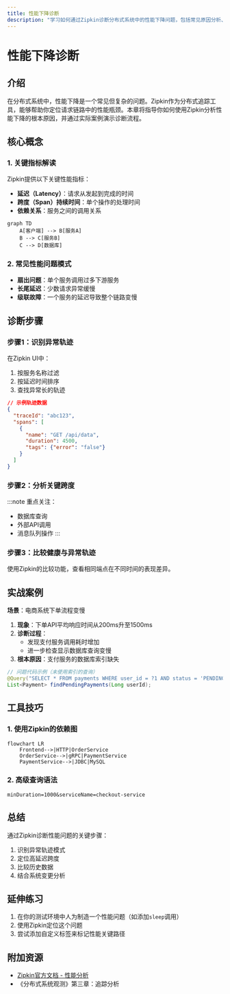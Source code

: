 ```yaml
---
title: 性能下降诊断
description: "学习如何通过Zipkin诊断分布式系统中的性能下降问题，包括常见原因分析、工具使用和实战案例。"
---
```


# 性能下降诊断

## 介绍

在分布式系统中，性能下降是一个常见但复杂的问题。Zipkin作为分布式追踪工具，能够帮助你定位请求链路中的性能瓶颈。本章将指导你如何使用Zipkin分析性能下降的根本原因，并通过实际案例演示诊断流程。

## 核心概念

### 1. 关键指标解读
Zipkin提供以下关键性能指标：
- **延迟（Latency）**：请求从发起到完成的时间
- **跨度（Span）持续时间**：单个操作的处理时间
- **依赖关系**：服务之间的调用关系

```mermaid
graph TD
    A[客户端] --> B[服务A]
    B --> C[服务B]
    C --> D[数据库]
```

### 2. 常见性能问题模式
- **扇出问题**：单个服务调用过多下游服务
- **长尾延迟**：少数请求异常缓慢
- **级联故障**：一个服务的延迟导致整个链路变慢

## 诊断步骤

### 步骤1：识别异常轨迹
在Zipkin UI中：
1. 按服务名称过滤
2. 按延迟时间排序
3. 查找异常长的轨迹

```json
// 示例轨迹数据
{
  "traceId": "abc123",
  "spans": [
    {
      "name": "GET /api/data",
      "duration": 4500,
      "tags": {"error": "false"}
    }
  ]
}
```

### 步骤2：分析关键跨度
:::note
重点关注：
- 数据库查询
- 外部API调用
- 消息队列操作
:::

### 步骤3：比较健康与异常轨迹
使用Zipkin的比较功能，查看相同端点在不同时间的表现差异。

## 实战案例

**场景**：电商系统下单流程变慢

1. **现象**：下单API平均响应时间从200ms升至1500ms
2. **诊断过程**：
   - 发现支付服务调用耗时增加
   - 进一步检查显示数据库查询变慢
3. **根本原因**：支付服务的数据库索引缺失

```java
// 问题代码示例（未使用索引的查询）
@Query("SELECT * FROM payments WHERE user_id = ?1 AND status = 'PENDING'")
List<Payment> findPendingPayments(Long userId);
```

## 工具技巧

### 1. 使用Zipkin的依赖图
```mermaid
flowchart LR
    Frontend-->|HTTP|OrderService
    OrderService-->|gRPC|PaymentService
    PaymentService-->|JDBC|MySQL
```

### 2. 高级查询语法
```
minDuration=1000&serviceName=checkout-service
```

## 总结

通过Zipkin诊断性能问题的关键步骤：
1. 识别异常轨迹模式
2. 定位高延迟跨度
3. 比较历史数据
4. 结合系统变更分析

## 延伸练习

1. 在你的测试环境中人为制造一个性能问题（如添加`sleep`调用）
2. 使用Zipkin定位这个问题
3. 尝试添加自定义标签来标记性能关键路径

## 附加资源

- [Zipkin官方文档 - 性能分析](https://zipkin.io/pages/performance.html)
- 《分布式系统观测》第三章：追踪分析